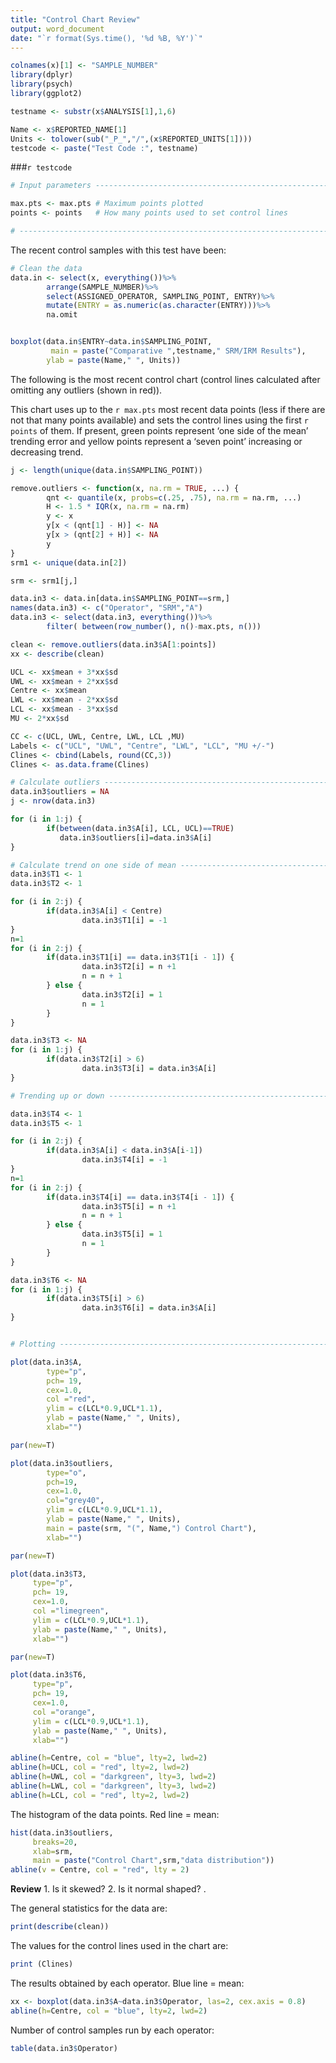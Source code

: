 ```yaml
---
title: "Control Chart Review"
output: word_document
date: "`r format(Sys.time(), '%d %B, %Y')`"
---
```


```r


colnames(x)[1] <- "SAMPLE_NUMBER"
library(dplyr)
library(psych)
library(ggplot2)

testname <- substr(x$ANALYSIS[1],1,6)

Name <- x$REPORTED_NAME[1]
Units <- tolower(sub("_P_","/",(x$REPORTED_UNITS[1])))
testcode <- paste("Test Code :", testname)
```
###`r testcode`

```r
# Input parameters ----------------------------------------------------------------

max.pts <- max.pts # Maximum points plotted
points <- points   # How many points used to set control lines

# ---------------------------------------------------------------------------------
```

The recent control samples with this test have been:

```r

# Clean the data
data.in <- select(x, everything())%>%
        arrange(SAMPLE_NUMBER)%>%
        select(ASSIGNED_OPERATOR, SAMPLING_POINT, ENTRY)%>%
        mutate(ENTRY = as.numeric(as.character(ENTRY)))%>%
        na.omit


boxplot(data.in$ENTRY~data.in$SAMPLING_POINT,
         main = paste("Comparative ",testname," SRM/IRM Results"),
        ylab = paste(Name," ", Units))
```

The following is the most recent control chart (control lines calculated after omitting any outliers (shown in red)).

This chart uses up to the `r max.pts` most recent data points (less if there are not that many points available) and sets the control lines using the first `r points` of them.  If present, green points represent 'one side of the mean' trending error and yellow points represent a 'seven point' increasing or decreasing trend.

```r
j <- length(unique(data.in$SAMPLING_POINT))

remove.outliers <- function(x, na.rm = TRUE, ...) {
        qnt <- quantile(x, probs=c(.25, .75), na.rm = na.rm, ...)
        H <- 1.5 * IQR(x, na.rm = na.rm)
        y <- x
        y[x < (qnt[1] - H)] <- NA
        y[x > (qnt[2] + H)] <- NA
        y
}
srm1 <- unique(data.in[2])

srm <- srm1[j,]

data.in3 <- data.in[data.in$SAMPLING_POINT==srm,]
names(data.in3) <- c("Operator", "SRM","A")
data.in3 <- select(data.in3, everything())%>%
        filter( between(row_number(), n()-max.pts, n()))

clean <- remove.outliers(data.in3$A[1:points])
xx <- describe(clean)

UCL <- xx$mean + 3*xx$sd
UWL <- xx$mean + 2*xx$sd
Centre <- xx$mean 
LWL <- xx$mean - 2*xx$sd
LCL <- xx$mean - 3*xx$sd
MU <- 2*xx$sd

CC <- c(UCL, UWL, Centre, LWL, LCL ,MU)
Labels <- c("UCL", "UWL", "Centre", "LWL", "LCL", "MU +/-")
Clines <- cbind(Labels, round(CC,3))
Clines <- as.data.frame(Clines)

# Calculate outliers -----------------------------------------------------------
data.in3$outliers = NA
j <- nrow(data.in3)

for (i in 1:j) {
        if(between(data.in3$A[i], LCL, UCL)==TRUE)
           data.in3$outliers[i]=data.in3$A[i]
}

# Calculate trend on one side of mean ------------------------------------------
data.in3$T1 <- 1
data.in3$T2 <- 1

for (i in 2:j) {
        if(data.in3$A[i] < Centre)
                data.in3$T1[i] = -1
}
n=1
for (i in 2:j) {
        if(data.in3$T1[i] == data.in3$T1[i - 1]) {
                data.in3$T2[i] = n +1
                n = n + 1
        } else {  
                data.in3$T2[i] = 1
                n = 1
        }
}

data.in3$T3 <- NA
for (i in 1:j) {
        if(data.in3$T2[i] > 6)
                data.in3$T3[i] = data.in3$A[i]
}

# Trending up or down -----------------------------------------------------

data.in3$T4 <- 1
data.in3$T5 <- 1

for (i in 2:j) {
        if(data.in3$A[i] < data.in3$A[i-1])
                data.in3$T4[i] = -1
}
n=1
for (i in 2:j) {
        if(data.in3$T4[i] == data.in3$T4[i - 1]) {
                data.in3$T5[i] = n +1
                n = n + 1
        } else {  
                data.in3$T5[i] = 1
                n = 1
        }
}

data.in3$T6 <- NA
for (i in 1:j) {
        if(data.in3$T5[i] > 6)
                data.in3$T6[i] = data.in3$A[i]
}


# Plotting ----------------------------------------------------------------

plot(data.in3$A, 
        type="p", 
        pch= 19, 
        cex=1.0, 
        col ="red", 
        ylim = c(LCL*0.9,UCL*1.1),
        ylab = paste(Name," ", Units),
        xlab="")

par(new=T)

plot(data.in3$outliers, 
        type="o", 
        pch=19, 
        cex=1.0, 
        col="grey40", 
        ylim = c(LCL*0.9,UCL*1.1), 
        ylab = paste(Name," ", Units), 
        main = paste(srm, "(", Name,") Control Chart"),
        xlab="")

par(new=T)

plot(data.in3$T3, 
     type="p", 
     pch= 19, 
     cex=1.0, 
     col ="limegreen", 
     ylim = c(LCL*0.9,UCL*1.1),
     ylab = paste(Name," ", Units),
     xlab="")

par(new=T)

plot(data.in3$T6, 
     type="p", 
     pch= 19, 
     cex=1.0, 
     col ="orange", 
     ylim = c(LCL*0.9,UCL*1.1),
     ylab = paste(Name," ", Units),
     xlab="")

abline(h=Centre, col = "blue", lty=2, lwd=2)
abline(h=UCL, col = "red", lty=2, lwd=2)
abline(h=UWL, col = "darkgreen", lty=3, lwd=2)
abline(h=LWL, col = "darkgreen", lty=3, lwd=2)
abline(h=LCL, col = "red", lty=2, lwd=2)

```

The histogram of the data points.  Red line = mean:

```r
hist(data.in3$outliers, 
     breaks=20, 
     xlab=srm,
     main = paste("Control Chart",srm,"data distribution"))
abline(v = Centre, col = "red", lty = 2)
```

**Review**
1. Is it skewed?
2. Is it normal shaped?
.

The general statistics for the data are:

```r
print(describe(clean))
```

The values for the control lines used  in the chart are:

```r
print (Clines)
```

The results obtained by each operator.  Blue line = mean:

```r
xx <- boxplot(data.in3$A~data.in3$Operator, las=2, cex.axis = 0.8)
abline(h=Centre, col = "blue", lty=2, lwd=2)
```

Number of control samples run by each operator:

```r
table(data.in3$Operator)
```




